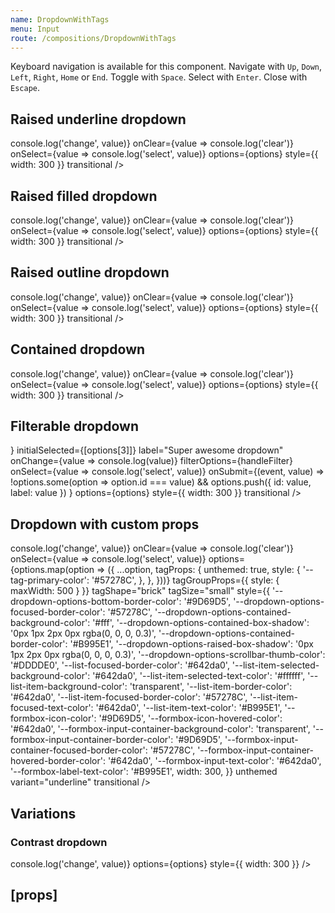 ```yaml
---
name: DropdownWithTags
menu: Input
route: /compositions/DropdownWithTags
---
```



<PageTitle title="DropdownWithTags" src="compositions/Dropdown" />

Keyboard navigation is available for this component. Navigate with `Up`, `Down`, `Left`, `Right`, `Home` or `End`. Toggle with `Space`. Select with `Enter`. Close with `Escape`.

## Raised underline dropdown

<Playground>
  <ThemeWrapper style={{ height: '300px' }}>
    <div style={{ maxWidth: '100%', marginLeft: 20, marginRight: 20 }}>
      <DropdownWithTags
        initialSelected={[options[3]]}
        label="Super awesome dropdown"
        layout="raised"
        onChange={value => console.log('change', value)}
        onClear={value => console.log('clear')}
        onSelect={value => console.log('select', value)}
        options={options}
        style={{ width: 300 }}
        transitional
      />
    </div>
  </ThemeWrapper>
</Playground>

## Raised filled dropdown

<Playground>
  <ThemeWrapper style={{ height: '300px' }}>
    <div style={{ maxWidth: '100%', marginLeft: 20, marginRight: 20 }}>
      <DropdownWithTags
        initialSelected={[options[3]]}
        inputVariant="filled"
        label="Super awesome dropdown"
        layout="raised"
        onChange={value => console.log('change', value)}
        onClear={value => console.log('clear')}
        onSelect={value => console.log('select', value)}
        options={options}
        style={{ width: 300 }}
        transitional
      />
    </div>
  </ThemeWrapper>
</Playground>

## Raised outline dropdown

<Playground>
  <ThemeWrapper style={{ height: '300px' }}>
    <div style={{ maxWidth: '100%', marginLeft: 20, marginRight: 20 }}>
      <DropdownWithTags
        initialSelected={[options[3]]}
        inputVariant="outline"
        label="Super awesome dropdown"
        layout="raised"
        onChange={value => console.log('change', value)}
        onClear={value => console.log('clear')}
        onSelect={value => console.log('select', value)}
        options={options}
        style={{ width: 300 }}
        transitional
      />
    </div>
  </ThemeWrapper>
</Playground>

## Contained dropdown

<Playground>
  <ThemeWrapper style={{ height: '300px' }}>
    <div style={{ maxWidth: '100%', marginLeft: 20, marginRight: 20 }}>
      <DropdownWithTags
        initialSelected={[options[3]]}
        label="Super awesome dropdown"
        layout="contained"
        onChange={value => console.log('change', value)}
        onClear={value => console.log('clear')}
        onSelect={value => console.log('select', value)}
        options={options}
        style={{ width: 300 }}
        transitional
      />
    </div>
  </ThemeWrapper>
</Playground>

## Filterable dropdown

<Playground>
  <ThemeWrapper style={{ height: '300px' }}>
    <div style={{ maxWidth: '100%', marginLeft: 20, marginRight: 20 }}>
      <DropdownWithTags
        iconAfter={<SearchIcon size={14} />}
        initialSelected={[options[3]]}
        label="Super awesome dropdown"
        onChange={value => console.log(value)}
        filterOptions={handleFilter}
        onSelect={value => console.log('select', value)}
        onSubmit={(event, value) =>
          !options.some(option => option.id === value) && options.push({ id: value, label: value })
        }
        options={options}
        style={{ width: 300 }}
        transitional
      />
    </div>
  </ThemeWrapper>
</Playground>

## Dropdown with custom props

<Playground>
  <ThemeWrapper style={{ height: '300px' }}>
    <div style={{ maxWidth: '100%', marginLeft: 20, marginRight: 20 }}>
      <DropdownWithTags
        initialSelected={[options[3]]}
        label="Super awesome dropdown"
        layout="contained"
        onChange={value => console.log('change', value)}
        onClear={value => console.log('clear')}
        onSelect={value => console.log('select', value)}
        options={options.map(option => ({
          ...option,
          tagProps: {
            unthemed: true,
            style: {
              '--tag-primary-color': '#57278C',
            },
          },
        }))}
        tagGroupProps={{ style: { maxWidth: 500 } }}
        tagShape="brick"
        tagSize="small"
        style={{
          '--dropdown-options-bottom-border-color': '#9D69D5',
          '--dropdown-options-focused-border-color': '#57278C',
          '--dropdown-options-contained-background-color': '#fff',
          '--dropdown-options-contained-box-shadow': '0px 1px 2px 0px rgba(0, 0, 0, 0.3)',
          '--dropdown-options-contained-border-color': '#B995E1',
          '--dropdown-options-raised-box-shadow': '0px 1px 2px 0px rgba(0, 0, 0, 0.3)',
          '--dropdown-options-scrollbar-thumb-color': '#DDDDE0',
          '--list-focused-border-color': '#642da0',
          '--list-item-selected-background-color': '#642da0',
          '--list-item-selected-text-color': '#ffffff',
          '--list-item-background-color': 'transparent',
          '--list-item-border-color': '#642da0',
          '--list-item-focused-border-color': '#57278C',
          '--list-item-focused-text-color': '#642da0',
          '--list-item-text-color': '#B995E1',
          '--formbox-icon-color': '#9D69D5',
          '--formbox-icon-hovered-color': '#642da0',
          '--formbox-input-container-background-color': 'transparent',
          '--formbox-input-container-border-color': '#9D69D5',
          '--formbox-input-container-focused-border-color': '#57278C',
          '--formbox-input-container-hovered-border-color': '#642da0',
          '--formbox-input-text-color': '#642da0',
          '--formbox-label-text-color': '#B995E1',
          width: 300,
        }}
        unthemed
        variant="underline"
        transitional
      />
    </div>
  </ThemeWrapper>
</Playground>

## Variations

### Contrast dropdown

<Playground>
  <ThemeWrapper contrast style={{ height: '300px' }}>
    <div style={{ maxWidth: '100%', marginLeft: 20, marginRight: 20 }}>
      <DropdownWithTags
        contrast
        id="demo-contrast-dropdown"
        initialSelected={[options[3]]}
        label="Super awesome dropdown"
        onChange={value => console.log('change', value)}
        options={options}
        style={{ width: 300 }}
      />
    </div>
  </ThemeWrapper>
</Playground>

## \[props\]

<Props of={DropdownWithTags} />
